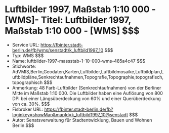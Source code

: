 # Luftbilder 1997, Maßstab 1:10 000 - [WMS]- Titel: Luftbilder 1997, Maßstab 1:10 000 - [WMS] $$$
- Service URL: https://fbinter.stadt-berlin.de/fb/wms/senstadt/k_luftbild1997_10 $$$
- Typ: WMS $$$
- Name: luftbilder-1997-massstab-1-10-000-wms-485a4c47 $$$
- Stichworte: AdVMIS,Berlin,Geodaten,Karten,Luftbilder,Luftbildmosaike,Luftbildplan,Luftbildpläne,Senkrechtaufnahmen,Topografie,Topographie,topografisch,topographisch $$$
- Anmerkung: 48 Farb-Luftbilder (Senkrechtaufnahmen) von der Berliner Mitte im Maßstab 1:10 000. Die Luftbilder haben eine Auflösung von 800 DPI bei einer Längsüberdeckung von 60% und einer Querüberdeckung von ca. 30%. $$$
- Fisbroker URL: https://fbinter.stadt-berlin.de/fb?loginkey=showMap&mapId=k_luftbild1997_10@senstadt $$$
- Autor: Senatsverwaltung für Stadtentwicklung, Bauen und Wohnen Berlin $$$
